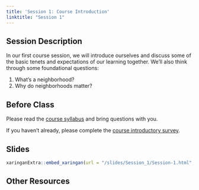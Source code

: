 ```yaml
---
title: 'Session 1: Course Introduction'
linktitle: "Session 1"
---
```

## Session Description{#Session_1}

In our first course session, we will introduce ourselves and discuss some of the basic tenets and expectations of our learning together. We'll also think through some foundational questions:

1. What's a neighborhood?
2. Why do neighborhoods matter?

## Before Class

Please read the [course syllabus](/syllabus) and bring questions with you.

If you haven't already, please complete the [course introductory survey](https://forms.illinois.edu/sec/1174889502).

## Slides

```r
xaringanExtra::embed_xaringan(url = "/slides/Session_1/Session-1.html", ratio = "16:9")
```

## Other Resources


